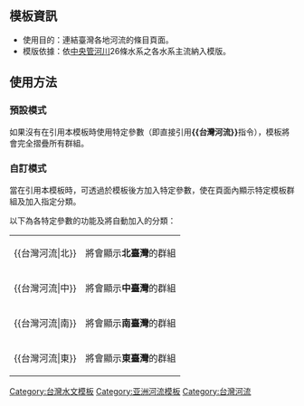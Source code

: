 <noinclude>{{Documentation subpage}}</noinclude>
{{Esoteric}}
==模板資訊==
*使用目的：連結臺灣各地河流的條目頁面。
*模版依據：依[[中央管河川]]26條水系之各水系主流納入模版。

== 使用方法 ==
=== 預設模式 ===
如果沒有在引用本模板時使用特定參數（即直接引用'''<nowiki>{{台灣河流}}</nowiki>'''指令），模板將會完全摺疊所有群組。

=== 自訂模式 ===
當在引用本模板時，可透過於模板後方加入特定參數，使在頁面內顯示特定模板群組及加入指定分類。

以下為各特定參數的功能及將自動加入的分類：
{|class="wikitable"
| <nowiki>{{台灣河流|北}}</nowiki> || 將會顯示'''北臺灣'''的群組
|-
| <nowiki>{{台灣河流|中}}</nowiki> || 將會顯示'''中臺灣'''的群組
|-
| <nowiki>{{台灣河流|南}}</nowiki> || 將會顯示'''南臺灣'''的群組
|-
| <nowiki>{{台灣河流|東}}</nowiki> || 將會顯示'''東臺灣'''的群組
|}

<includeonly>
[[Category:台灣水文模板‎]]
[[Category:亚洲河流模板]]
[[Category:台灣河流]]
</includeonly>